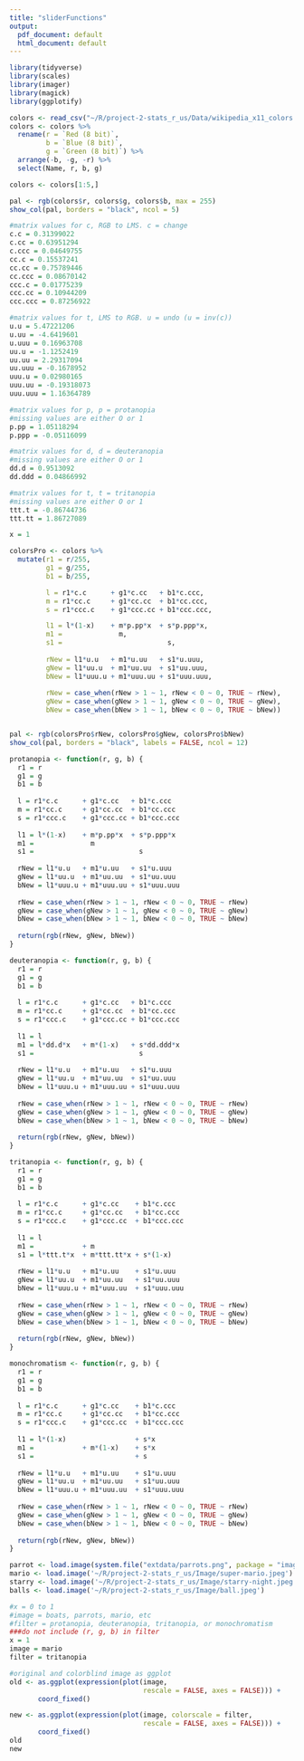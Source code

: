 ```yaml
---
title: "sliderFunctions"
output:
  pdf_document: default
  html_document: default
---
```



```r
library(tidyverse)
library(scales)
library(imager)
library(magick)
library(ggplotify)
```

```r
colors <- read_csv("~/R/project-2-stats_r_us/Data/wikipedia_x11_colors.csv")
colors <- colors %>%
  rename(r = `Red (8 bit)`,
         b = `Blue (8 bit)`,
         g = `Green (8 bit)`) %>%
  arrange(-b, -g, -r) %>%
  select(Name, r, b, g)

colors <- colors[1:5,]
```


```r
pal <- rgb(colors$r, colors$g, colors$b, max = 255)
show_col(pal, borders = "black", ncol = 5)
```

```r
#matrix values for c, RGB to LMS. c = change
c.c = 0.31399022
c.cc = 0.63951294
c.ccc = 0.04649755
cc.c = 0.15537241
cc.cc = 0.75789446
cc.ccc = 0.08670142
ccc.c = 0.01775239
ccc.cc = 0.10944209
ccc.ccc = 0.87256922

#matrix values for t, LMS to RGB. u = undo (u = inv(c))
u.u = 5.47221206
u.uu = -4.6419601
u.uuu = 0.16963708
uu.u = -1.1252419
uu.uu = 2.29317094
uu.uuu = -0.1678952
uuu.u = 0.02980165
uuu.uu = -0.19318073
uuu.uuu = 1.16364789

#matrix values for p, p = protanopia
#missing values are either O or 1
p.pp = 1.05118294
p.ppp = -0.05116099

#matrix values for d, d = deuteranopia
#missing values are either O or 1
dd.d = 0.9513092
dd.ddd = 0.04866992

#matrix values for t, t = tritanopia
#missing values are either O or 1
ttt.t = -0.86744736
ttt.tt = 1.86727089
```

```r
x = 1

colorsPro <- colors %>%
  mutate(r1 = r/255,
         g1 = g/255,
         b1 = b/255,

         l = r1*c.c      + g1*c.cc   + b1*c.ccc,
         m = r1*cc.c     + g1*cc.cc  + b1*cc.ccc,
         s = r1*ccc.c    + g1*ccc.cc + b1*ccc.ccc,

         l1 = l*(1-x)    + m*p.pp*x  + s*p.ppp*x,
         m1 =              m,
         s1 =                          s,
         
         rNew = l1*u.u   + m1*u.uu   + s1*u.uuu,
         gNew = l1*uu.u  + m1*uu.uu  + s1*uu.uuu,
         bNew = l1*uuu.u + m1*uuu.uu + s1*uuu.uuu,
         
         rNew = case_when(rNew > 1 ~ 1, rNew < 0 ~ 0, TRUE ~ rNew),
         gNew = case_when(gNew > 1 ~ 1, gNew < 0 ~ 0, TRUE ~ gNew),
         bNew = case_when(bNew > 1 ~ 1, bNew < 0 ~ 0, TRUE ~ bNew))


pal <- rgb(colorsPro$rNew, colorsPro$gNew, colorsPro$bNew)
show_col(pal, borders = "black", labels = FALSE, ncol = 12)
```

```r
protanopia <- function(r, g, b) {
  r1 = r
  g1 = g
  b1 = b
   
  l = r1*c.c      + g1*c.cc   + b1*c.ccc
  m = r1*cc.c     + g1*cc.cc  + b1*cc.ccc
  s = r1*ccc.c    + g1*ccc.cc + b1*ccc.ccc
   
  l1 = l*(1-x)    + m*p.pp*x  + s*p.ppp*x
  m1 =              m
  s1 =                          s
   
  rNew = l1*u.u   + m1*u.uu   + s1*u.uuu
  gNew = l1*uu.u  + m1*uu.uu  + s1*uu.uuu
  bNew = l1*uuu.u + m1*uuu.uu + s1*uuu.uuu
   
  rNew = case_when(rNew > 1 ~ 1, rNew < 0 ~ 0, TRUE ~ rNew)
  gNew = case_when(gNew > 1 ~ 1, gNew < 0 ~ 0, TRUE ~ gNew)
  bNew = case_when(bNew > 1 ~ 1, bNew < 0 ~ 0, TRUE ~ bNew)
  
  return(rgb(rNew, gNew, bNew))
}
``` 

```r
deuteranopia <- function(r, g, b) {
  r1 = r
  g1 = g
  b1 = b
   
  l = r1*c.c      + g1*c.cc   + b1*c.ccc
  m = r1*cc.c     + g1*cc.cc  + b1*cc.ccc
  s = r1*ccc.c    + g1*ccc.cc + b1*ccc.ccc
   
  l1 = l
  m1 = l*dd.d*x   + m*(1-x)   + s*dd.ddd*x
  s1 =                          s
   
  rNew = l1*u.u   + m1*u.uu   + s1*u.uuu
  gNew = l1*uu.u  + m1*uu.uu  + s1*uu.uuu
  bNew = l1*uuu.u + m1*uuu.uu + s1*uuu.uuu
   
  rNew = case_when(rNew > 1 ~ 1, rNew < 0 ~ 0, TRUE ~ rNew)
  gNew = case_when(gNew > 1 ~ 1, gNew < 0 ~ 0, TRUE ~ gNew)
  bNew = case_when(bNew > 1 ~ 1, bNew < 0 ~ 0, TRUE ~ bNew)
  
  return(rgb(rNew, gNew, bNew))
}
``` 

```r
tritanopia <- function(r, g, b) {
  r1 = r
  g1 = g
  b1 = b
   
  l = r1*c.c      + g1*c.cc    + b1*c.ccc
  m = r1*cc.c     + g1*cc.cc   + b1*cc.ccc
  s = r1*ccc.c    + g1*ccc.cc  + b1*ccc.ccc
   
  l1 = l
  m1 =            + m
  s1 = l*ttt.t*x  + m*ttt.tt*x + s*(1-x)
   
  rNew = l1*u.u   + m1*u.uu    + s1*u.uuu
  gNew = l1*uu.u  + m1*uu.uu   + s1*uu.uuu
  bNew = l1*uuu.u + m1*uuu.uu  + s1*uuu.uuu
   
  rNew = case_when(rNew > 1 ~ 1, rNew < 0 ~ 0, TRUE ~ rNew)
  gNew = case_when(gNew > 1 ~ 1, gNew < 0 ~ 0, TRUE ~ gNew)
  bNew = case_when(bNew > 1 ~ 1, bNew < 0 ~ 0, TRUE ~ bNew)
  
  return(rgb(rNew, gNew, bNew))
}
``` 

```r
monochromatism <- function(r, g, b) {
  r1 = r
  g1 = g
  b1 = b
   
  l = r1*c.c      + g1*c.cc    + b1*c.ccc
  m = r1*cc.c     + g1*cc.cc   + b1*cc.ccc
  s = r1*ccc.c    + g1*ccc.cc  + b1*ccc.ccc
   
  l1 = l*(1-x)                 + s*x
  m1 =            + m*(1-x)    + s*x          
  s1 =                         + s
   
  rNew = l1*u.u   + m1*u.uu    + s1*u.uuu
  gNew = l1*uu.u  + m1*uu.uu   + s1*uu.uuu
  bNew = l1*uuu.u + m1*uuu.uu  + s1*uuu.uuu
   
  rNew = case_when(rNew > 1 ~ 1, rNew < 0 ~ 0, TRUE ~ rNew)
  gNew = case_when(gNew > 1 ~ 1, gNew < 0 ~ 0, TRUE ~ gNew)
  bNew = case_when(bNew > 1 ~ 1, bNew < 0 ~ 0, TRUE ~ bNew)
  
  return(rgb(rNew, gNew, bNew))
}
```

```r
parrot <- load.image(system.file("extdata/parrots.png", package = "imager"))
mario <- load.image('~/R/project-2-stats_r_us/Image/super-mario.jpeg')
starry <- load.image('~/R/project-2-stats_r_us/Image/starry-night.jpeg')
balls <- load.image('~/R/project-2-stats_r_us/Image/ball.jpeg')
```

```r
#x = 0 to 1
#image = boats, parrots, mario, etc
#filter = protanopia, deuteranopia, tritanopia, or monochromatism
###do not include (r, g, b) in filter
x = 1
image = mario
filter = tritanopia

#original and colorblind image as ggplot
old <- as.ggplot(expression(plot(image,
                                 rescale = FALSE, axes = FALSE))) +
       coord_fixed() 

new <- as.ggplot(expression(plot(image, colorscale = filter, 
                                 rescale = FALSE, axes = FALSE))) +
       coord_fixed() 
old
new
```
